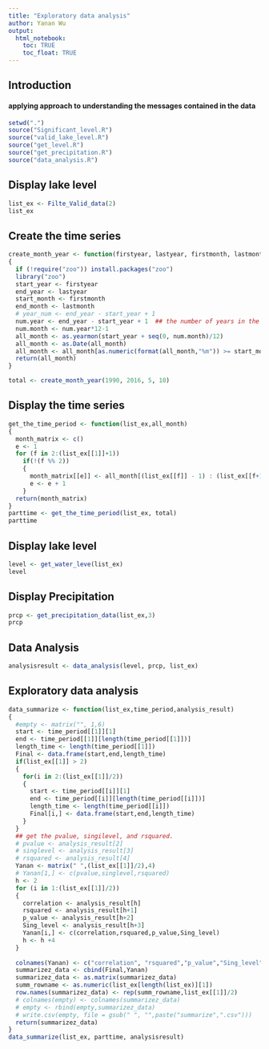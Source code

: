 ---
title: "Exploratory data analysis"
author: Yanan Wu
output:  
  html_notebook:
    toc: TRUE
    toc_float: TRUE
---
## Introduction 
#### applying approach to understanding the messages contained in the data
```{r,message=FALSE, comment= NA}
setwd(".")
source("Significant_level.R")
source("valid_lake_level.R")
source("get_level.R")
source("get_precipitation.R")
source("data_analysis.R")
```

## Display lake level
```{r,message=FALSE, comment= NA}
list_ex <- Filte_Valid_data(2)
list_ex
```


## Create the time series 
```{r,message=FALSE, comment= NA}
create_month_year <- function(firstyear, lastyear, firstmonth, lastmonth)
{
  if (!require("zoo")) install.packages("zoo")
  library("zoo")
  start_year <- firstyear
  end_year <- lastyear
  start_month <- firstmonth
  end_month <- lastmonth
  # year_num <- end_year - start_year + 1
  num.year <- end_year - start_year + 1  ## the number of years in the time series
  num.month <- num.year*12-1  
  all_month <- as.yearmon(start_year + seq(0, num.month)/12) 
  all_month <- as.Date(all_month)
  all_month <- all_month[as.numeric(format(all_month,"%m")) >= start_month & as.numeric(format(all_month,"%m")) <= end_month]
  return(all_month)
}

total <- create_month_year(1990, 2016, 5, 10)
```

## Display the time series
```{r,message=FALSE, comment= NA}
get_the_time_period <- function(list_ex,all_month)
{
  month_matrix <- c()
  e <- 1
  for (f in 2:(list_ex[[1]]+1)) 
    if(!(f %% 2))
    {
      month_matrix[[e]] <- all_month[(list_ex[[f]] - 1) : (list_ex[[f+1]] - 1)]
      e <- e + 1
    }
  return(month_matrix)
}
parttime <- get_the_time_period(list_ex, total)
parttime
```

## Display lake level 
```{r,message=FALSE, comment= NA}
level <- get_water_leve(list_ex)
level
```

## Display Precipitation 
```{r,message=FALSE, comment= NA}
prcp <- get_precipitation_data(list_ex,3)
prcp
```
## Data Analysis
```{r,message=FALSE, comment= NA}
analysisresult <- data_analysis(level, prcp, list_ex)
```

## Exploratory data analysis
```{r,message=FALSE, comment= NA}
data_summarize <- function(list_ex,time_period,analysis_result)
{
  #empty <- matrix("", 1,6)
  start <- time_period[[1]][1]
  end <- time_period[[1]][length(time_period[[1]])]
  length_time <- length(time_period[[1]])
  Final <- data.frame(start,end,length_time)
  if(list_ex[[1]] > 2)
  {
    for(i in 2:(list_ex[[1]]/2))
    {
      start <- time_period[[i]][1]
      end <- time_period[[i]][length(time_period[[i]])]
      length_time <- length(time_period[[i]])
      Final[i,] <- data.frame(start,end,length_time)
    } 
  }
  ## get the pvalue, singilevel, and rsquared.
  # pvalue <- analysis_result[2]
  # singlevel <- analysis_result[3]
  # rsquared <- analysis_result[4]
  Yanan <- matrix(" ",(list_ex[[1]]/2),4)
  # Yanan[1,] <- c(pvalue,singlevel,rsquared)
  h <- 2
  for (i in 1:(list_ex[[1]]/2))
  {
    correlation <- analysis_result[h]
    rsquared <- analysis_result[h+1]
    p_value <- analysis_result[h+2]
    Sing_level <- analysis_result[h+3]
    Yanan[i,] <- c(correlation,rsquared,p_value,Sing_level)
    h <- h +4
  } 
  
  colnames(Yanan) <- c("correlation", "rsquared","p_value","Sing_level")
  summarizez_data <- cbind(Final,Yanan)
  summarizez_data <- as.matrix(summarizez_data)
  summ_rowname <- as.numeric(list_ex[length(list_ex)][1])
  row.names(summarizez_data) <- rep(summ_rowname,list_ex[[1]]/2)
  # colnames(empty) <- colnames(summarizez_data)
  # empty <- rbind(empty,summarizez_data)
  # write.csv(empty, file = gsub(" ", "",paste("summarize",".csv")))
  return(summarizez_data)
}
data_summarize(list_ex, parttime, analysisresult)
```







